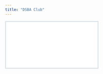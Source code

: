 ```yaml
---
title: "DSBA Club"
---
```


<style>

.slide-deck {
  border: 3px solid #dee2e6;
}

</style>

<div class="ratio ratio-16x9">
<iframe class="slide-deck" src="/presentations/2022-10-29-dsba-club-presentation.html"></iframe>
</div>